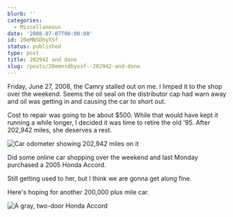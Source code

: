 ```yaml
---
blurb: ''
categories:
  - Miscellaneous
date: '2008-07-07T00:00:00'
id: 20eMNSDbyXSf
status: published
type: post
title: 202942 and done
slug: /posts/20emnsdbyxsf--202942-and-done
---
```


Friday, June 27, 2008, the Camry stalled out on me. I limped it to the shop over the weekend. Seems the oil seal on the distributor cap had warn away and oil was getting in and causing the car to short out. 

Cost to repair was going to be about $500. While that would have kept it running a while longer, I decided it was time to retire the old '95. After 202,942 miles, she deserves a rest.

<Img src="camry_odometer_aws_20080701_snapshots_0003" alt="Car odometer showing 202,942 miles on it" />


Did some online car shopping over the weekend and last Monday purchased a 2005 Honda Accord. 

Still getting used to her, but I think we are gonna get along fine. 

Here's hoping for another 200,000 plus mile car.

<Img src="honda_accord_aws_20080630_snapshots_0006" alt="A gray, two-door Honda Accord" />
